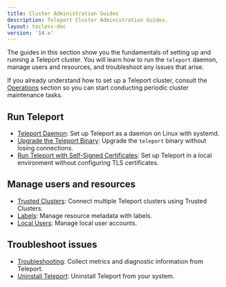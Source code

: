 ```yaml
---
title: Cluster Administration Guides
description: Teleport Cluster Administration Guides.
layout: tocless-doc
version: '14.x'
---
```


The guides in this section show you the fundamentals of setting up and running a
Teleport cluster. You will learn how to run the `teleport` daemon, manage users
and resources, and troubleshoot any issues that arise.

If you already understand how to set up a Teleport cluster, consult the
[Operations](/ver/14.x/management/operations) section so you can start conducting periodic
cluster maintenance tasks.

## Run Teleport

- [Teleport Daemon](/ver/14.x/management/admin/daemon): Set up Teleport as a daemon on Linux with systemd.
- [Upgrade the Teleport Binary](/ver/14.x/management/admin/upgrading-the-teleport-binary): Upgrade the `teleport` binary without losing connections.
- [Run Teleport with Self-Signed Certificates](/ver/14.x/management/admin/self-signed-certs): Set up Teleport in a local
  environment without configuring TLS certificates.

## Manage users and resources

- [Trusted Clusters](/ver/14.x/management/admin/trustedclusters): Connect multiple Teleport clusters using Trusted Clusters.
- [Labels](/ver/14.x/management/admin/labels): Manage resource metadata with labels.
- [Local Users](/ver/14.x/management/admin/users): Manage local user accounts.

## Troubleshoot issues

- [Troubleshooting](/ver/14.x/management/admin/troubleshooting): Collect metrics and diagnostic information from Teleport.
- [Uninstall Teleport](/ver/14.x/management/admin/uninstall-teleport): Uninstall Teleport from your system.
